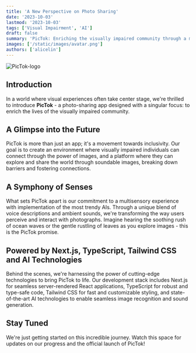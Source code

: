 ```yaml
---
title: 'A New Perspective on Photo Sharing'
date: '2023-10-03'
lastmod: '2023-10-03'
tags: ['Visual Impairment', 'AI']
draft: false
summary: 'PicTok: Enriching the visually impaired community through a multisensory photo-sharing experience, merging cutting-edge AI with Next.js, TypeScript, and Tailwind CSS.'
images: ['/static/images/avatar.png']
authors: ['alicelin']
---
```


![PicTok-logo](/static/images/avatar.png)

## Introduction

In a world where visual experiences often take center stage, we're thrilled to introduce **PicTok** - a photo-sharing app designed with a singular focus: to enrich the lives of the visually impaired community.

## A Glimpse into the Future

PicTok is more than just an app; it's a movement towards inclusivity. Our goal is to create an environment where visually impaired individuals can connect through the power of images, and a platform where they can explore and share the world through soundable images, breaking down barriers and fostering connections.

## A Symphony of Senses

What sets PicTok apart is our commitment to a multisensory experience with implementation of the most trendy AIs. Through a unique blend of voice descriptions and ambient sounds, we're transforming the way users perceive and interact with photographs. Imagine hearing the soothing rush of ocean waves or the gentle rustling of leaves as you explore images - this is the PicTok promise.

## Powered by Next.js, TypeScript, Tailwind CSS and AI Technologies

Behind the scenes, we're harnessing the power of cutting-edge technologies to bring PicTok to life. Our development stack includes Next.js for seamless server-rendered React applications, TypeScript for robust and type-safe code, Tailwind CSS for fast and customizable styling, and state-of-the-art AI technologies to enable seamless image recognition and sound generation.

## Stay Tuned

We're just getting started on this incredible journey. Watch this space for updates on our progress and the official launch of PicTok!
